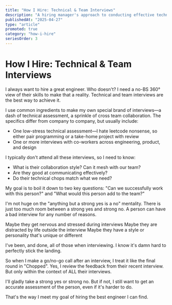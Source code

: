 ```yaml
---
title: "How I Hire: Technical & Team Interviews"
description: "A hiring manager's approach to conducting effective technical and team interviews"
publishedAt: "2025-04-27"
type: "article"
promoted: true
category: "how-i-hire"
seriesOrder: 3
---
```


# How I Hire: Technical & Team Interviews

I always want to hire a great engineer. Who doesn't? I need a no-BS 360° view of their skills to make that a reality. Technical and team interviews are the best way to achieve it.

I use common ingredients to make my own special brand of interviews—a dash of technical assessment, a sprinkle of cross team collaboration. The specifics differ from company to company, but usually include:

-   One low-stress technical assessment—I hate leetcode nonsense, so either pair programming or a take-home project with review
-   One or more interviews with co-workers across engineering, product, and design

I typically don't attend all these interviews, so I need to know:

-   What is their collaboration style? Can it mesh with our team?
-   Are they good at communicating effectively?
-   Do their technical chops match what we need?

My goal is to boil it down to two key questions: "Can we successfully work with this person?" and "What would this person add to the team?"

I'm not huge on the "anything but a strong yes is a no" mentality. There is just too much room between a strong yes and strong no. A person can have a bad interview for any number of reasons.

Maybe they get nervous and stressed during interviews
Maybe they are distracted by life outside the interview
Maybe they have a style or personality that's unique or different

I've been, and done, all of those when interviewing. I know it's damn hard to perfectly stick the landing.

So when I make a go/no-go call after an interview, I treat it like the final round in "Chopped". Yes, I review the feedback from their recent interview. But only within the context of ALL their interviews.

I'll gladly take a strong yes or strong no. But if not, I still want to get an accurate assessment of the person, even if it's harder to do.

That's the way I meet my goal of hiring the best engineer I can find.
